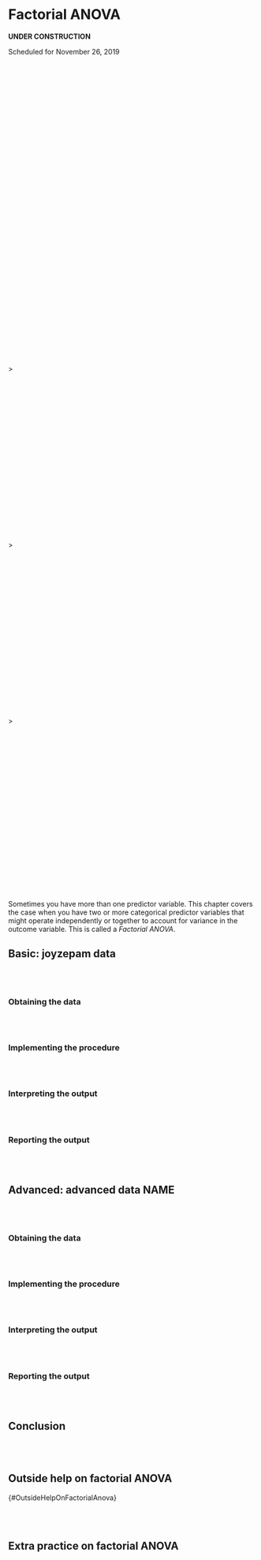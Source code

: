 # Factorial ANOVA {#FactorialAnova}

**UNDER CONSTRUCTION**

Scheduled for November 26, 2019

<br/><br/><br/><br/><br/><br/><br/><br/><br/><br/><br/><br/><br/><br/><br/><br/><br/><br/><br/><br/><br/><br/><br/><br/><br/><br/><br/><br/><br/><br/><br/><br/><br/><br/><br/><br/>><br/><br/><br/><br/><br/><br/><br/><br/><br/><br/><br/><br/><br/><br/><br/><br/><br/><br/><br/><br/><br/>><br/><br/><br/><br/><br/><br/><br/><br/><br/><br/><br/><br/><br/><br/><br/><br/><br/><br/><br/><br/><br/>><br/><br/><br/><br/><br/><br/><br/><br/><br/><br/><br/><br/><br/><br/><br/><br/><br/><br/><br/><br/><br/>

Sometimes you have more than one predictor variable. This chapter covers the case when you have two or more categorical predictor variables that might operate independently or together to account for variance in the outcome variable. This is called a *Factorial ANOVA*.

## Basic: joyzepam data {#BasicFactorialAnovaJoyzepam}

<br/><br/>

### Obtaining the data {#BasicFactorialAnovaJoyzepamObtainingTheData}

<br/><br/>

### Implementing the procedure {#BasicFactorialAnovaJoyzepamImplementing}

<br/><br/>

### Interpreting the output {#BasicFactorialAnovaJoyzepamInterpreting}

<br/><br/>

### Reporting the output {#BasicFactorialAnovaJoyzepamReporting}

<br/><br/>

## Advanced: advanced data NAME {#AdvancedFactorialAnova_NAME}

<br/><br/>

### Obtaining the data {#AdvancedFactorialAnova_NAMEObtainingTheData}

<br/><br/>

### Implementing the procedure {#AdvancedFactorialAnova_NAMEImplementing}

<br/><br/>

### Interpreting the output {#AdvancedFactorialAnova_NAMEInterpreting}

<br/><br/>

### Reporting the output {#AdvancedFactorialAnova_NAMEReporting}

<br/><br/>

## Conclusion {#ConclusionOfFactorialAnova}

<br/><br/>

## Outside help on factorial ANOVA
{#OutsideHelpOnFactorialAnova}

<br/><br/>

## Extra practice on factorial ANOVA {#PracticingFactorialAnova}